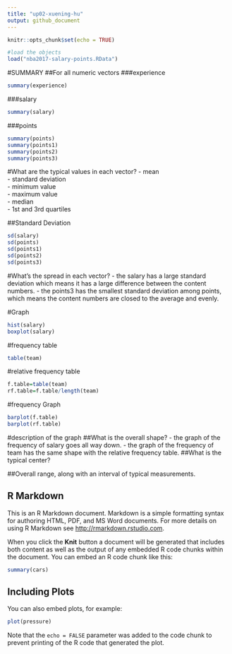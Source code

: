 ```yaml
---
title: "up02-xuening-hu"
output: github_document
---
```


```r
knitr::opts_chunk$set(echo = TRUE)
```
```r
#load the objects
load("nba2017-salary-points.RData")
```

#SUMMARY
##For all numeric vectors
###experience
```r
summary(experience)
```
###salary
```r
summary(salary)
```
###points
```r
summary(points)
summary(points1)
summary(points2)
summary(points3)
```

#What are the typical values in each vector?
- mean  
- standard deviation  
- minimum value  
- maximum value  
- median  
- 1st and 3rd quartiles  

##Standard Deviation
```r
sd(salary)
sd(points)
sd(points1)
sd(points2)
sd(points3)
```
#What's the spread in each vector?
- the salary has a large standard deviation which means it has a large difference between the content numbers.
- the points3 has the smallest standard deviation among points, which means the content numbers are closed to the average and evenly.

#Graph
```r
hist(salary)
boxplot(salary)
```
#frequency table
```r
table(team)
```
#relative frequency table
```r
f.table=table(team)
rf.table=f.table/length(team)
```
#frequency Graph
```r
barplot(f.table)
barplot(rf.table)
```
#description of the graph
##What is the overall shape?
- the graph of the frequency of salary goes all way down. 
- the graph of the frequency of team has the same shape with the relative frequency table.
##What is the typical center?

##Overall range, along with an interval of typical measurements.


## R Markdown

This is an R Markdown document. Markdown is a simple formatting syntax for authoring HTML, PDF, and MS Word documents. For more details on using R Markdown see <http://rmarkdown.rstudio.com>.

When you click the **Knit** button a document will be generated that includes both content as well as the output of any embedded R code chunks within the document. You can embed an R code chunk like this:

```r
summary(cars)
```

## Including Plots

You can also embed plots, for example:

```r
plot(pressure)
```

Note that the `echo = FALSE` parameter was added to the code chunk to prevent printing of the R code that generated the plot.
